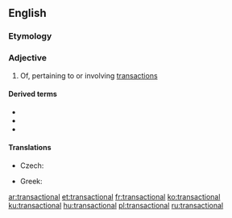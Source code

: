 ==English==

===Etymology===
{{suffix|en|transaction|al}}

===Adjective===
{{en-adj}}

# Of, pertaining to or involving [[transaction]]s

====Derived terms====
* {{l|en|transactional analysis}}
* {{l|en|transactional distance}}
* {{l|en|transactional interpretation}}

====Translations====
{{trans-top|of, pertaining to or involving transactions}}
* Czech: {{t|cs|transakční}}
{{trans-mid}}
* Greek: {{t+|el|συναλλακτικός|m}}
{{trans-bottom}}

[[ar:transactional]]
[[et:transactional]]
[[fr:transactional]]
[[ko:transactional]]
[[ku:transactional]]
[[hu:transactional]]
[[pl:transactional]]
[[ru:transactional]]